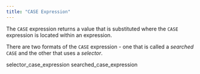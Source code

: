 ```yaml
---
title: "CASE Expression"
---
```


The `CASE` expression returns a value that is substituted where the `CASE` expression is located within an expression.

There are two formats of the `CASE` expression - one that is called a *searched* `CASE` and the other that uses a *selector*.

<div class="toctree" data-maxdepth="3">

selector_case_expression searched_case_expression

</div>
